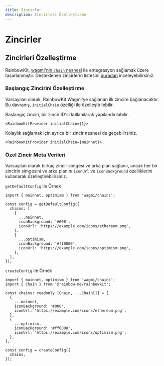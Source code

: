 ```yaml
---
title: Zincirler
description: Zincirleri Özelleştirme
---
```


# Zincirler

## Zincirleri Özelleştirme

RainbowKit, [wagmi'nin `chain` nesnesi](https://wagmi.sh/react/chains) ile entegrasyon sağlamak üzere tasarlanmıştır. Desteklenen zincirlerin listesini [buradan](https://wagmi.sh/react/chains#supported-chains) inceleyebilirsiniz.

### Başlangıç Zincirini Özelleştirme

Varsayılan olarak, RainbowKit Wagmi'ye sağlanan ilk zincire bağlanacaktır. Bu davranış, `initialChain` özelliği ile özelleştirilebilir.

Başlangıç zinciri, bir zincir ID'si kullanılarak yapılandırılabilir.

```tsx
<RainbowKitProvider initialChain={1}>
```

Kolaylık sağlamak için ayrıca bir zincir nesnesi de geçebilirsiniz.

```tsx
<RainbowKitProvider initialChain={mainnet}>
```

### Özel Zincir Meta Verileri

Varsayılan olarak birkaç zincir simgesi ve arka plan sağlanır, ancak her bir zincirin simgesini ve arka planını `iconUrl` ve `iconBackground` özelliklerini kullanarak özelleştirebilirsiniz.

`getDefaultConfig` ile Örnek

```tsx
import { mainnet, optimism } from 'wagmi/chains';

const config = getDefaultConfig({
  chains: [
    {
      ...mainnet,
      iconBackground: '#000',
      iconUrl: 'https://example.com/icons/ethereum.png',
    },
    {
      ...optimism,
      iconBackground: '#ff0000',
      iconUrl: 'https://example.com/icons/optimism.png',
    },
  ],
});
```

`createConfig` ile Örnek

```tsx
import { mainnet, optimism } from 'wagmi/chains';
import { Chain } from '@rainbow-me/rainbowkit';

const chains: readonly [Chain, ...Chain[]] = [
  {
    ...mainnet,
    iconBackground: '#000',
    iconUrl: 'https://example.com/icons/ethereum.png',
  },
  {
    ...optimism,
    iconBackground: '#ff0000',
    iconUrl: 'https://example.com/icons/optimism.png',
  },
];

const config = createConfig({
  chains,
});
```
